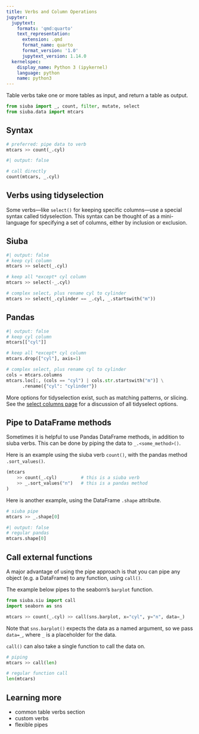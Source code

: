 ```yaml
---
title: Verbs and Column Operations
jupyter:
  jupytext:
    formats: 'qmd:quarto'
    text_representation:
      extension: .qmd
      format_name: quarto
      format_version: '1.0'
      jupytext_version: 1.14.0
  kernelspec:
    display_name: Python 3 (ipykernel)
    language: python
    name: python3
---
```



Table verbs take one or more tables as input, and return a table as output.

```python
from siuba import _, count, filter, mutate, select
from siuba.data import mtcars
```

## Syntax


:::{layout-ncol=2}

```python
# preferred: pipe data to verb
mtcars >> count(_.cyl)
```


```python
#| output: false

# call directly
count(mtcars, _.cyl)
```

:::


## Verbs using tidyselection

Some verbs---like `select()` for keeping specific columns---use a special syntax called tidyselection.
This syntax can be thought of as a mini-language for specifying a set of columns, either
by inclusion or exclusion.

::: {.panel-tabset}

## Siuba

```python
#| output: false
# keep cyl column
mtcars >> select(_.cyl)

# keep all *except* cyl column
mtcars >> select(-_.cyl)

# complex select, plus rename cyl to cylinder
mtcars >> select(_.cylinder == _.cyl, _.startswith("m"))
```

## Pandas

```python
#| output: false
# keep cyl column
mtcars[["cyl"]]

# keep all *except* cyl column
mtcars.drop(["cyl"], axis=1)

# complex select, plus rename cyl to cylinder
cols = mtcars.columns
mtcars.loc[:, (cols == "cyl") | cols.str.startswith("m")] \
      .rename({"cyl": "cylinder"})
```

:::

More options for tidyselection exist, such as matching patterns, or slicing.
See the [select columns page](./verb-select.qmd) for a discussion of all tidyselect options.



## Pipe to DataFrame methods

Sometimes it is helpful to use Pandas DataFrame methods, in addition to siuba verbs.
This can be done by piping the data to `_.<some_method>()`.

Here is an example using the siuba verb `count()`, with the pandas method `.sort_values()`.
```python
(mtcars
    >> count(_.cyl)         # this is a siuba verb
    >> _.sort_values("n")   # this is a pandas method
)
```

Here is another example, using the DataFrame `.shape` attribute.

:::{layout-ncol=2}


```python
# siuba pipe
mtcars >> _.shape[0]
```

```python
#| output: false
# regular pandas
mtcars.shape[0]
```

:::

## Call external functions

A major advantage of using the pipe approach is that you can pipe any object (e.g. a DataFrame) to any function,
using `call()`.

The example below pipes to the seaborn's `barplot` function.

```python
from siuba.siu import call
import seaborn as sns

mtcars >> count(_.cyl) >> call(sns.barplot, x="cyl", y="n", data=_)
```

Note that `sns.barplot()` expects the data as a named argument,
so we pass `data=_`, where `_` is a placeholder for the data.

`call()` can also take a single function to call the data on.

:::{layout-ncol=2}

```python
# piping
mtcars >> call(len)
```

```python
# regular function call
len(mtcars)
```

:::

## Learning more

* common table verbs section
* custom verbs
* flexible pipes
